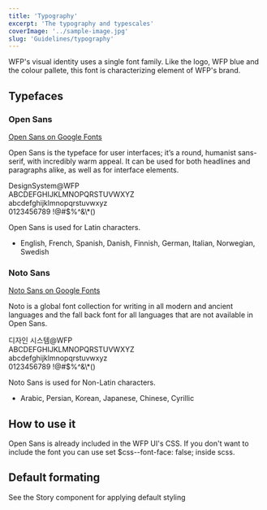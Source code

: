```yaml
---
title: 'Typography'
excerpt: 'The typography and typescales'
coverImage: '../sample-image.jpg'
slug: 'Guidelines/typography'
---
```


WFP's visual identity uses a single font family. Like the logo, WFP blue and the colour pallete, this font is characterizing element of WFP's brand.

## Typefaces

### Open Sans

[Open Sans on Google Fonts](https://fonts.google.com/specimen/Open+Sans)

Open Sans is the typeface for user interfaces; it’s a round, humanist sans-serif, with incredibly warm appeal. It can be used for both headlines and paragraphs alike, as well as for interface elements.

<div style={{ fontSize: '3em', lineHeight: '1.5', marginBottom: '0.3em' }}>
  DesignSystem@WFP
</div>
<div style={{ fontSize: '2em', lineHeight: '1.3' }}>
  <div>ABCDEFGHIJKLMNOPQRSTUVWXYZ</div>
  <div>abcdefghijklmnopqrstuvwxyz</div>
  <div>0123456789 !@#$%^&\*()</div>
</div>

Open Sans is used for Latin characters.

- English, French, Spanish, Danish, Finnish, German, Italian, Norwegian, Swedish

### Noto Sans

[Noto Sans on Google Fonts](https://fonts.google.com/noto/specimen/Noto+Sans)

Noto is a global font collection for writing in all modern and ancient languages and the fall back font for all languages that are not available in Open Sans.

<div
  style={{
    fontFamily: 'Noto Sans',
    fontSize: '3em',
    lineHeight: '1.5',
    marginBottom: '0.3em',
  }}>
  디자인 시스템@WFP
</div>
<div style={{ fontFamily: 'Noto Sans', fontSize: '1.4em', lineHeight: '1.5' }}>
  <div>ABCDEFGHIJKLMNOPQRSTUVWXYZ</div>
  <div>abcdefghijklmnopqrstuvwxyz</div>
  <div>0123456789 !@#$%^&\*()</div>
</div>

Noto Sans is used for Non-Latin characters.

- Arabic, Persian, Korean, Japanese, Chinese, Cyrillic

## How to use it

Open Sans is already included in the WFP UI's CSS. If you don't want to include the font you can use set \$css--font-face: false; inside scss.

## Default formating

See the Story component for applying default styling

<Typeset />
